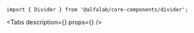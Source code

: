 


<Meta
    title='Компоненты/Divider'
    component={Divider}
/>

<!-- Canvas -->

<Story name='Divider'>
    <div>
        <div style={{height: 24, margin: '8px 0', backgroundColor: '#eeeff1'}} />
        <Divider />
        <div style={{height: 24, margin: '8px 0', backgroundColor: '#eeeff1'}} />
    </div>
</Story>

<!-- Docs -->

<ComponentHeader
    name='Divider'
    version={version}
    package='@alfalab/core-components/divider'
    stage={2}
/>

```tsx
import { Divider } from '@alfalab/core-components/divider';
```

<Tabs
    description={<Description />}
    props={<Props of={Divider} />}
/>
